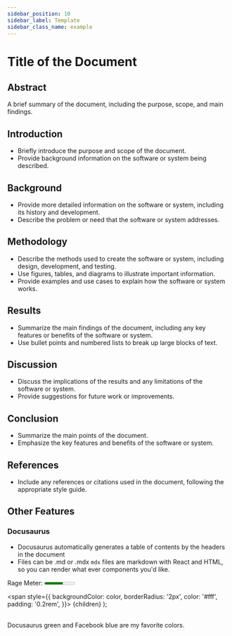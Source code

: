 ```yaml
---
sidebar_position: 10
sidebar_label: Template
sidebar_class_name: example
---
```


# Title of the Document
## Abstract

A brief summary of the document, including the purpose, scope, and main findings.

## Introduction

*   Briefly introduce the purpose and scope of the document.
*   Provide background information on the software or system being described.

## Background

*   Provide more detailed information on the software or system, including its history and development.
*   Describe the problem or need that the software or system addresses.

## Methodology

*   Describe the methods used to create the software or system, including design, development, and testing.
*   Use figures, tables, and diagrams to illustrate important information.
*   Provide examples and use cases to explain how the software or system works.

## Results

*   Summarize the main findings of the document, including any key features or benefits of the software or system.
*   Use bullet points and numbered lists to break up large blocks of text.

## Discussion

*   Discuss the implications of the results and any limitations of the software or system.
*   Provide suggestions for future work or improvements.

## Conclusion

*   Summarize the main points of the document.
*   Emphasize the key features and benefits of the software or system.

## References

*   Include any references or citations used in the document, following the appropriate style guide.

## Other Features

### Docusaurus
* Docusaurus automatically generates a table of contents by the headers in the document
* Files can be .md or .mdx `mdx` files are markdown with React and HTML, so you can render what ever components you'd like.

Rage Meter:
<meter min="0" max="100" low="59" high="90" optimum="90" value="60">60%</meter>

  <span
    style={{
      backgroundColor: color,
      borderRadius: '2px',
      color: '#fff',
      padding: '0.2rem',
    }}>
    {children}
  </span>
);

<br />
<Highlight color="#25c2a0">Docusaurus green</Highlight> and <Highlight color="#1877F2">Facebook blue</Highlight> are my favorite colors.

<!--
                 ."-,.__
                 `.     `.  ,
              .--'  .._,'"-' `.
             .    .'         `'
             `.   /          ,'
               `  '--.   ,-"'
                `"`   |  \
                   -. \, |
                    `--Y.'      ___.
                         \     L._, \
               _.,        `.   <  <\                _
             ,' '           `, `.   | \            ( `
          ../, `.            `  |    .\`.           \ \_
         ,' ,..  .           _.,'    ||\l            )  '".
        , ,'   \           ,'.-.`-._,'  |           .  _._`.
      ,' /      \ \        `' ' `--/   | \          / /   ..\
    .'  /        \ .         |\__ - _ ,'` `        / /     `.`.
    |  '          ..         `-...-"  |  `-'      / /        . `.
    | /           |L__           |    |          / /          `. `.
   , /            .   .          |    |         / /             ` `
  / /          ,. ,`._ `-_       |    |  _   ,-' /               ` \
 / .           \"`_/. `-_ \_,.  ,'    +-' `-'  _,        ..,-.    \`.
.  '         .-f    ,'   `    '.       \__.---'     _   .'   '     \ \
' /          `.'    l     .' /          \..      ,_|/   `.  ,'`     L`
|'      _.-""` `.    \ _,'  `            \ `.___`.'"`-.  , |   |    | \
||    ,'      `. `.   '       _,...._        `  |    `/ '  |   '     .|
||  ,'          `. ;.,.---' ,'       `.   `.. `-'  .-' /_ .'    ;_   ||
|| '              V      / /           `   | `   ,'   ,' '.    !  `. ||
||/            _,-------7 '              . |  `-'    l         /    `||
. |          ,' .-   ,' ||               | .-.        `.      .'     ||
 `'        ,'    `".'    |               |    `.        '. -.'       `'
          /      ,'      |               |,'    \-.._,.'/'
          .     /        .               .       \    .''
        .`.    |         `.             /         :_,'.'
          \ `...\   _     ,'-.        .'         /_.-'
           `-.__ `,  `'   .  _.>----''.  _  __  /
                .'        /"'          |  "'   '_
               /_|.-'\ ,".             '.'`__'-( \
                 / ,"'"\,'               `/  `-.|"
-->

<!-- This is only an example of a document format and doesn't necessarily have to be followed for every document -->

